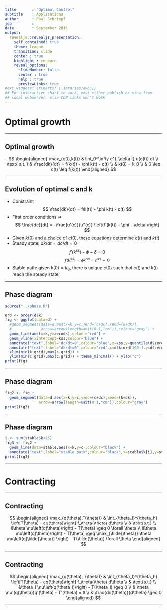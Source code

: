 ```yaml
---
title       : "Optimal Control"
subtitle    : Applications
author      : Paul Schrimpf
job         : 
date        : September 2016
output:
  revealjs::revealjs_presentation:
    self_contained: true
    theme: league
    transition: slide
    center : true
    highlight : zenburn
    reveal_options:    
      slideNumber: false
      center : true
      help : true
      previewLinks: true    
#ext_widgets: {rCharts: [libraries/nvd3]}
## For interactive chart to work, must either publish or view from
## local webserver, else CDN links won't work 
--- 
```


#  Optimal growth

---

## Optimal growth

$$
\begin{aligned}
  \max_{c(t),k(t)} & \int_0^\infty e^{-\delta t} u(c(t)) dt \\
  \text{ s.t. } & \frac{dk}{dt} = f(k(t)) - \phi k(t) - c(t) \\
  & k(0) = k_0 \\
  & 0 \leq c(t) \leq f(k(t))
  \end{aligned}
$$

--- 

## Evolution of optimal c and k

- Constraint
$$ \frac{dk}{dt} = f(k(t)) - \phi k(t) - c(t) $$
- First order conditions $\Rightarrow$
$$  \frac{dc}{dt} = -\frac{u'(c)}{u''(c)} \left(f'(k(t)) - \phi -
\delta \right) $$
- Given $k(0)$ and a choice of $c(0)$, these equations determine
  $c(t)$ and $k(t)$
- Steady state: $dk/dt = dc/dt= 0$
$$ f'(k^{ss}) - \phi - \delta = 0 $$
$$ f(k^{ss}) - \phi k^{ss} - c^{ss} = 0 $$
- Stable path: given $k(0) = k_0$, there is unique $c(0)$ such that
  $c(t)$ and $k(t)$ reach the steady state

--- 

## Phase diagram
```r
source("../phase.R")

ord <- order(d$k)
fig <- ggplot(data=d) +
  #geom_segment(data=d,aes(x=k,y=c,yend=(c+dc),xend=(k+dk)),
  #             arrow=arrow(length=unit(0.1,"cm")),colour="gray") +
  geom_line(aes(x=k,y=zerodk),colour="red") +
  geom_vline(xintercept=kss,colour="blue") +
  annotate("text",label="dc/dt=0",colour="blue",x=kss,y=quantile(d$zerodk,0.25)) +
  annotate("text",label="dk/dt=0",colour="red",x=d$k[ord[100]],y=d$zerodk[ord[100]]) +
  xlim(min(k.grid),max(k.grid)) +
  ylim(min(c.grid),max(c.grid)) + theme_minimal() + ylab("c")
print(fig)
```

--- 

## Phase diagram
```r
fig2 <- fig + 
  geom_segment(data=d,aes(x=k,y=c,yend=(c+dc),xend=(k+dk)),
               arrow=arrow(length=unit(0.1,"cm")),colour="gray") 
print(fig2)
```

--- 

## Phase diagram
```r
i <- sum(stable$k<25)
fig3 <- fig2 + 
  geom_line(data=stable,aes(x=k,y=c),colour="black") +
  annotate("text",label="stable path",colour="black",x=stable$k[i],y=stable$c[i])
print(fig3)
```

--- 

# Contracting

---

## Contracting

$$
\begin{aligned}
  \max_{q(\theta),T(\theta)} & \int_{\theta_l}^{\theta_h} 
  \left[T(\theta) - cq(\theta)\right]
  f_\theta(\theta) d\theta  \\
  & \text{s.t.}  \\
  &\theta \nu\left(q(\theta)\right) - T(\theta) \geq 0  \forall
  \theta \\
  &\theta \nu\left(q(\theta)\right) - T(\theta) \geq
  \max_{\tilde{\theta}} \theta \nu\left(q(\tilde{\theta}) \right) -
  T(\tilde{\theta}) \forall \theta 
\end{aligned}
$$

---

## Contracting

$$
\begin{aligned}
  \max_{q(\theta),T(\theta)} & \int_{\theta_l}^{\theta_h} 
  \left[T(\theta) - cq(\theta)\right]
  f_\theta(\theta) d\theta  \\
  & \text{s.t.}  \\
  &\theta_l \nu\left(q(\theta_l)\right) - T(\theta_l) \geq 0 \\
  & \theta \nu'(q(\theta))q'(\theta) - T'(\theta) =  0 \\
  & \frac{dq(\theta)}{d\theta} \geq  0 
\end{aligned}
$$

---
